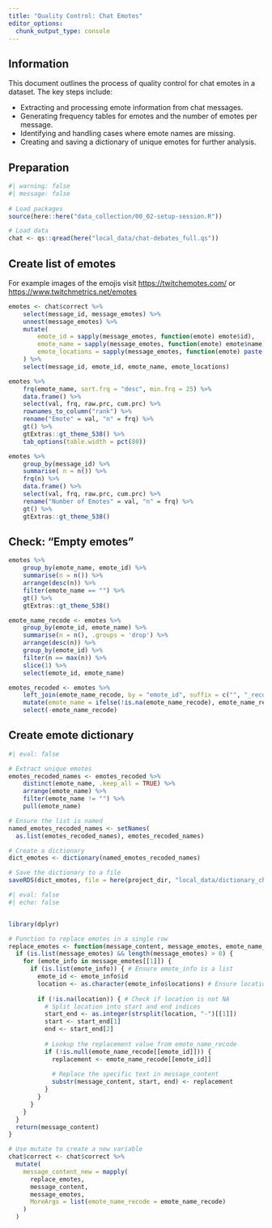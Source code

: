 ```yaml
---
title: "Quality Control: Chat Emotes"
editor_options: 
  chunk_output_type: console
---
```


::: callout-tip
## Information
This document outlines the process of quality control for chat emotes in a dataset. The key steps include:

- Extracting and processing emote information from chat messages.
- Generating frequency tables for emotes and the number of emotes per message.
- Identifying and handling cases where emote names are missing.
- Creating and saving a dictionary of unique emotes for further analysis.

:::

## Preparation

```r
#| warning: false
#| message: false
 
# Load packages
source(here::here("data_collection/00_02-setup-session.R"))
```

```r
# Load data
chat <- qs::qread(here("local_data/chat-debates_full.qs"))
```

## Create list of emotes

::: callout-note
For example images of the emojis visit <https://twitchemotes.com/> or <https://www.twitchmetrics.net/emotes>
:::

```r
emotes <- chat$correct %>%
    select(message_id, message_emotes) %>%
    unnest(message_emotes) %>%
    mutate(
        emote_id = sapply(message_emotes, function(emote) emote$id),
        emote_name = sapply(message_emotes, function(emote) emote$name),
        emote_locations = sapply(message_emotes, function(emote) paste(emote$locations, collapse = ", "))
    ) %>%
    select(message_id, emote_id, emote_name, emote_locations)
```

```r
emotes %>% 
    frq(emote_name, sort.frq = "desc", min.frq = 25) %>% 
    data.frame() %>% 
    select(val, frq, raw.prc, cum.prc) %>% 
    rownames_to_column("rank") %>%
    rename("Emote" = val, "n" = frq) %>%
    gt() %>% 
    gtExtras::gt_theme_538() %>% 
    tab_options(table.width = pct(80))
```

```r
emotes %>% 
    group_by(message_id) %>% 
    summarise( n = n()) %>% 
    frq(n) %>% 
    data.frame() %>% 
    select(val, frq, raw.prc, cum.prc) %>%
    rename("Number of Emotes" = val, "n" = frq) %>%
    gt() %>% 
    gtExtras::gt_theme_538()    
```

## Check: "Empty emotes"

```r
emotes %>% 
    group_by(emote_name, emote_id) %>% 
    summarise(n = n()) %>% 
    arrange(desc(n)) %>% 
    filter(emote_name == "") %>%
    gt() %>% 
    gtExtras::gt_theme_538()
```

```r
emote_name_recode <- emotes %>%
    group_by(emote_id, emote_name) %>%
    summarise(n = n(), .groups = 'drop') %>%
    arrange(desc(n)) %>%
    group_by(emote_id) %>%
    filter(n == max(n)) %>%
    slice(1) %>%
    select(emote_id, emote_name)

emotes_recoded <- emotes %>%
    left_join(emote_name_recode, by = "emote_id", suffix = c("", "_recode")) %>%
    mutate(emote_name = ifelse(!is.na(emote_name_recode), emote_name_recode, emote_name)) %>%
    select(-emote_name_recode)
```

## Create emote dictionary

```r
#| eval: false

# Extract unique emotes
emotes_recoded_names <- emotes_recoded %>% 
    distinct(emote_name, .keep_all = TRUE) %>% 
    arrange(emote_name) %>% 
    filter(emote_name != "") %>%
    pull(emote_name)

# Ensure the list is named
named_emotes_recoded_names <- setNames(
  as.list(emotes_recoded_names), emotes_recoded_names)

# Create a dictionary
dict_emotes <- dictionary(named_emotes_recoded_names)

# Save the dictionary to a file
saveRDS(dict_emotes, file = here(project_dir, "local_data/dictionary_chat_emotes.RDS"))
```

```r
#| eval: false
#| echo: false


library(dplyr)

# Function to replace emotes in a single row
replace_emotes <- function(message_content, message_emotes, emote_name_recode) {
  if (is.list(message_emotes) && length(message_emotes) > 0) {
    for (emote_info in message_emotes[[1]]) {
      if (is.list(emote_info)) { # Ensure emote_info is a list
        emote_id <- emote_info$id
        location <- as.character(emote_info$locations) # Ensure locations is a character string
        
        if (!is.na(location)) { # Check if location is not NA
          # Split location into start and end indices
          start_end <- as.integer(strsplit(location, "-")[[1]])
          start <- start_end[1]
          end <- start_end[2]
          
          # Lookup the replacement value from emote_name_recode
          if (!is.null(emote_name_recode[[emote_id]])) {
            replacement <- emote_name_recode[[emote_id]]
            
            # Replace the specific text in message_content
            substr(message_content, start, end) <- replacement
          }
        }
      }
    }
  }
  return(message_content)
}

# Use mutate to create a new variable
chat$correct <- chat$correct %>%
  mutate(
    message_content_new = mapply(
      replace_emotes,
      message_content,
      message_emotes,
      MoreArgs = list(emote_name_recode = emote_name_recode)
    )
  )
```